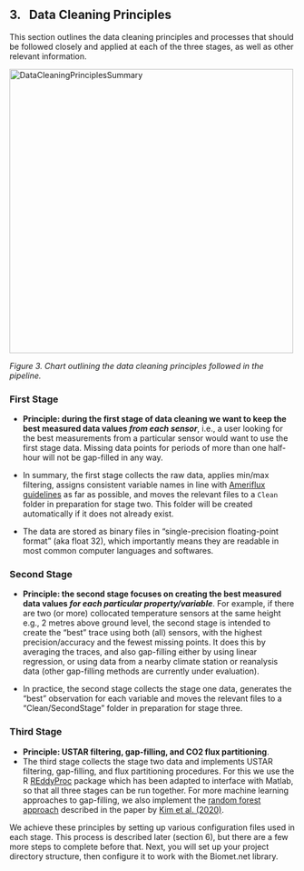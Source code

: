 ## 3. &nbsp; Data Cleaning Principles

This section outlines the data cleaning principles and processes that should be followed closely and applied at each of the three stages, as well as other relevant information.

<img src="images/principles/Database_Workflow_Principles_v2.jpg" alt="DataCleaningPrinciplesSummary" width="500"/>

*Figure 3. Chart outlining the data cleaning principles followed in the pipeline.*

<!-- [XXX discuss wording in figure with Sara] -->

### First Stage  
* **Principle: during the first stage of data cleaning we want to keep the best measured data values *from each sensor***, i.e., a user looking for the best measurements from a particular sensor would want to use the first stage data. Missing data points for periods of more than one half-hour will not be gap-filled in any way. <!-- (note that one missing half-hourly data point can be interpolated linearly, see section XXX for details). -->

* In summary, the first stage collects the raw data, applies min/max filtering, assigns consistent variable names in line with <a href="https://ameriflux.lbl.gov/data/aboutdata/data-variables/" target="_blank" rel="noopener noreferrer">Ameriflux guidelines</a> as far as possible, and moves the relevant files to a `Clean` folder in preparation for stage two. This folder will be created automatically if it does not already exist. 

* The data are stored as binary files in "single-precision floating-point format" (aka float 32), which importantly means they are readable in most common computer languages and softwares.

### Second Stage 
* **Principle: the second stage focuses on creating the best measured data values *for each particular property/variable***. For example, if there are two (or more) collocated temperature sensors at the same height e.g., 2 metres above ground level, the second stage is intended to create the "best" trace using both (all) sensors, with the highest precision/accuracy and the fewest missing points. It does this by averaging the traces, and also gap-filling either by using linear regression, or using data from a nearby climate station or reanalysis data (other gap-filling methods are currently under evaluation).

* In practice, the second stage collects the stage one data, generates the "best" observation for each variable and moves the relevant files to a "Clean/SecondStage" folder in preparation for stage three.

### Third Stage 
* **Principle: USTAR filtering, gap-filling, and CO2 flux partitioning**.
* The third stage collects the stage two data and implements USTAR filtering, gap-filling, and flux partitioning procedures. For this we use the R <a href="https://bg.copernicus.org/articles/15/5015/2018/bg-15-5015-2018.html" target="_blank" rel="noopener noreferrer">REddyProc</a> package which has been adapted to interface with Matlab, so that all three stages can be run together. For more machine learning approaches to gap-filling, we also implement the [random forest approach](https://github.com/yeonukkim/EC_FCH4_gapfilling) described in the paper by [Kim et al. (2020)](https://onlinelibrary.wiley.com/doi/abs/10.1111/gcb.14845).

We achieve these principles by setting up various configuration files used in each stage. This process is described later (section 6), but there are a few more steps to complete before that. Next, you will set up your project directory structure, then configure it to work with the Biomet.net library.
